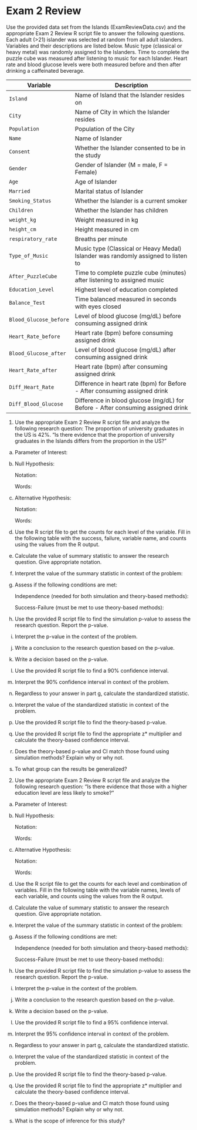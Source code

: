 # Exam 2 Review

Use the provided data set from the Islands (ExamReviewData.csv) and the appropriate Exam 2 Review R script file to answer the following questions. Each adult (>21) islander was selected at random from all adult islanders. Variables and their descriptions are listed below. Music type (classical or heavy metal) was randomly assigned to the Islanders. Time to complete the puzzle cube was measured after listening to music for each Islander. Heart rate and blood glucose levels were both measured before and then after drinking a caffeinated beverage.

| **Variable** 	| **Description** |
|----	|-------------	|
| `Island` | Name of Island that the Islander resides on |
| `City` | Name of City in which the Islander resides |
| `Population` | Population of the City |
| `Name` | Name of Islander |
| `Consent` | Whether the Islander consented to be in the study |
| `Gender` | Gender of Islander (M = male, F = Female) |
| `Age` | Age of Islander |
| `Married` | Marital status of Islander |
| `Smoking_Status` | Whether the Islander is a current smoker |
| `Children` | Whether the Islander has children |
| `weight_kg` | Weight measured in kg |
| `height_cm` | Height measured in cm |
| `respiratory_rate` | Breaths per minute |
| `Type_of_Music` | Music type (Classical or Heavy Medal) Islander was randomly assigned to listen to |
| `After_PuzzleCube` | Time to complete puzzle cube (minutes) after listening to assigned music |
| `Education_Level` | Highest level of education completed |
| `Balance_Test` | Time balanced measured in seconds with eyes closed |
| `Blood_Glucose_before` | Level of blood glucose (mg/dL) before consuming assigned drink |
| `Heart_Rate_before` | Heart rate (bpm) before consuming assigned drink |
| `Blood_Glucose_after` | Level of blood glucose (mg/dL) after consuming assigned drink |
| `Heart_Rate_after` | Heart rate (bpm) after consuming assigned drink |
| `Diff_Heart_Rate` | Difference in heart rate (bpm) for Before - After consuming assigned drink |
| `Diff_Blood_Glucose` | Difference in blood glucose (mg/dL) for Before - After consuming assigned drink |

\newpage

1. Use the appropriate Exam 2 Review R script file and analyze the following research question: The proportion of university graduates in the US is 42%.  "Is there evidence that the proportion of university graduates in the Islands differs from the proportion in the US?"

a. Parameter of Interest:
\vspace{0.3in}
    
b. Null Hypothesis:
        
    Notation:
\vspace{0.3in}
    
    Words:
\vspace{0.5in}
    
c. Alternative Hypothesis:
    
    Notation:
\vspace{0.3in}
    
    Words:
\vspace{0.5in}
   
d. Use the R script file to get the counts for each level of the variable. Fill in the following table with the success, failure, variable name, and counts using the values from the R output.

\begingroup
\begin{center}
\setlength{\tabcolsep}{14pt} 
\renewcommand{\arraystretch}{2} 
\begin{tabular}{|p{2in}|p{2in}|}
\hline
 {\textbf{Variable}} & {\textbf{Counts}} \\ 
 & \\ \hline
 Success & \\ 
 &  \\ \hline
 Failure & \\ 
 &  \\ \hline
 Total &  \\ 
 & \\ \hline  
\end{tabular}
\end{center}
\endgroup
e. Calculate the value of summary statistic to answer the research question. Give appropriate notation.
\vspace{0.3in}

f. Interpret the value of the summary statistic in context of the problem:
\vspace{0.3in}

g. Assess if the following conditions are met:

    Independence (needed for both simulation and theory-based methods):
\vspace{0.8in}

    Success-Failure (must be met to use theory-based methods):
\vspace{0.8in}
    
h. Use the provided R script file to find the simulation p-value to assess the research question.  Report the p-value.
\vspace{0.3in}
       
i.  Interpret the p-value in the context of the problem.
\vspace{0.8in}
        
j.  Write a conclusion to the research question based on the p-value.
\vspace{0.8in}
        
k. Write a decision based on the p-value.
\vspace{0.3in}
    
l. Use the provided R script file to find a 90\% confidence interval.
\vspace{0.3in}
        
m. Interpret the 90\% confidence interval in context of the problem.
\vspace{0.8in}

n. Regardless to your answer in part g, calculate the standardized statistic.
\vspace{0.4in}

o. Interpret the value of the standardized statistic in context of the problem.
\vspace{0.8in}

p. Use the provided R script file to find the theory-based p-value. 
\vspace{0.3in}

q. Use the provided R script file to find the appropriate z* multiplier and calculate the theory-based confidence interval. 
\vspace{0.5in}

r. Does the theory-based p-value and CI match those found using simulation methods?  Explain why or why not.
\vspace{0.8in}

s. To what group can the results be generalized?
\vspace{0.8in}

        
2. Use the appropriate Exam 2 Review R script file and analyze the following research question: "Is there evidence that those with a higher education level are less likely to smoke?"

a. Parameter of Interest:
\vspace{0.3in}
    
b. Null Hypothesis:
        
    Notation:
\vspace{0.3in}
    
    Words:
\vspace{0.5in}
    
c. Alternative Hypothesis:
    
    Notation:
\vspace{0.3in}
    
    Words:
\vspace{0.5in}
   
d. Use the R script file to get the counts for each level and combination of variables. Fill in the following table with the variable names, levels of each variable, and counts using the values from the R output.

\begingroup
\setlength{\tabcolsep}{14pt}
\renewcommand{\arraystretch}{2}
\begin{center}
\begin{tabular}{|c|p{1in}|p{1in}|p{1in}|}
\hline
 & \multicolumn{2}{|c|}{\textbf{Explanatory Variable}} & \\ 
 & \multicolumn{2}{|c|}{ } & \\ \hline
\textbf{Response variable} & Group 1 & Group 2 & Total \\
 & & & \\ \hline
 Success & & & \\
 & & & \\ \hline
 Failure & & & \\
 & & & \\ \hline
 Total & & & \\
 & & & \\ \hline
\end{tabular}
\end{center}
\endgroup

d. Calculate the value of summary statistic to answer the research question. Give appropriate notation.

\vspace{0.4in}

e. Interpret the value of the summary statistic in context of the problem:
    
\vspace{0.4in}
    
g. Assess if the following conditions are met:

    Independence (needed for both simulation and theory-based methods):
\vspace{0.8in}

    Success-Failure (must be met to use theory-based methods):
\vspace{0.8in}
    
h. Use the provided R script file to find the simulation p-value to assess the research question.  Report the p-value.
\vspace{0.3in}
       
i.  Interpret the p-value in the context of the problem.
\vspace{0.8in}
        
j.  Write a conclusion to the research question based on the p-value.
\vspace{0.8in}
        
k. Write a decision based on the p-value.
\vspace{0.3in}
    
l. Use the provided R script file to find a 95\% confidence interval.
\vspace{0.3in}
        
m. Interpret the 95\% confidence interval in context of the problem.
\vspace{0.8in}

n. Regardless to your answer in part g, calculate the standardized statistic.
\vspace{0.4in}

o. Interpret the value of the standardized statistic in context of the problem.
\vspace{0.8in}

p. Use the provided R script file to find the theory-based p-value. 
\vspace{0.3in}

q. Use the provided R script file to find the appropriate z* multiplier and calculate the theory-based confidence interval. 
\vspace{0.5in}

r. Does the theory-based p-value and CI match those found using simulation methods?  Explain why or why not.
\vspace{0.8in}

s. What is the scope of inference for this study?
\vspace{0.8in}

\newpage
